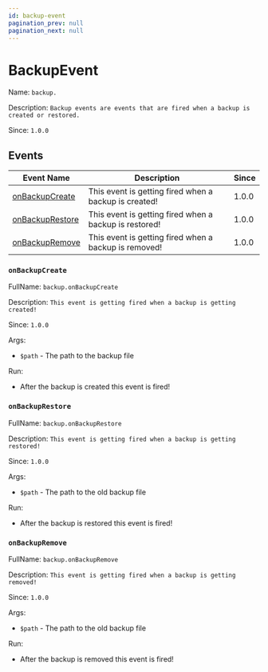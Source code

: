```yaml
---
id: backup-event
pagination_prev: null
pagination_next: null
---
```


# BackupEvent

Name: `backup.`

Description: `Backup events are events that are fired when a backup is created or restored.`

Since: `1.0.0`

## Events

| Event Name                 | Description                                                       | Since |
|----------------------------|-------------------------------------------------------------------|-------|
| [onBackupCreate][1]         | This event is getting fired when a backup is created!            | 1.0.0 |
| [onBackupRestore][2]        | This event is getting fired when a backup is restored!           | 1.0.0 |
| [onBackupRemove][3]         | This event is getting fired when a backup is removed!            | 1.0.0 |

[1]: #onBackupCreate
[2]: #onBackupRestore
[3]: #onBackupRemove

### `onBackupCreate`

FullName: `backup.onBackupCreate`

Description: `This event is getting fired when a backup is getting created!`

Since: `1.0.0`

Args:
- `$path` - The path to the backup file

Run:
- After the backup is created this event is fired!

### `onBackupRestore`

FullName: `backup.onBackupRestore`

Description: `This event is getting fired when a backup is getting restored!`

Since: `1.0.0`

Args:
- `$path` - The path to the old backup file

Run:
- After the backup is restored this event is fired!

### `onBackupRemove`

FullName: `backup.onBackupRemove`

Description: `This event is getting fired when a backup is getting removed!`

Since: `1.0.0`

Args:
- `$path` - The path to the old backup file


Run:
- After the backup is removed this event is fired!


